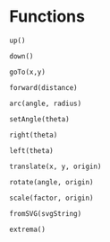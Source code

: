 # Functions

```
up()
```

```
down()
```

```
goTo(x,y)
```

```
forward(distance)
```

```
arc(angle, radius)
```

```
setAngle(theta)
```

```
right(theta)
```

```
left(theta)
```

```
translate(x, y, origin)
```

```
rotate(angle, origin)
```

```
scale(factor, origin)
```

```
fromSVG(svgString)
```

```
extrema()
```
